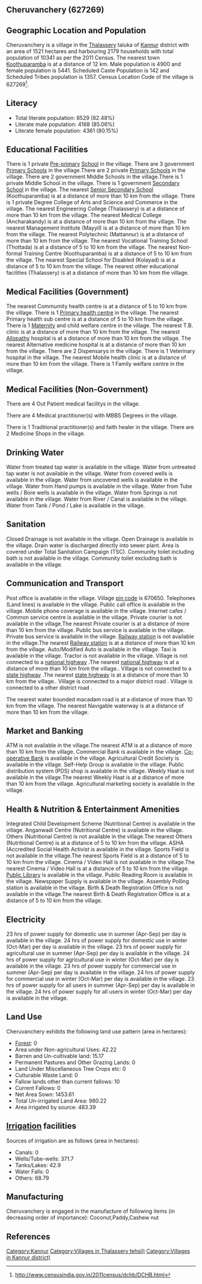 {{Infobox settlement
| name=Cheruvanchery
| native_name=
| native_name_lang=
| other_name=
| nickname=
| settlement_type=Village
| image_skyline=
| image_alt=
| image_caption=
| pushpin_map=India Kerala
| pushpin_label_position=right
| pushpin_map_alt=
| pushpin_map_caption=Location in Kerala, India
| latd=
| latm=
| lats=
| latNS=
| longd=
| longm=
| longs=
| longEW=
| coordinates_display=inline,title
| subdivision_type=Country
| subdivision_name={{flag|India}}
| subdivision_type1=[[States and territories of India|State]]
| subdivision_name1=Kerala 
| subdivision_type2=[[List of districts of India|District]]
| subdivision_name2=Kannur
| subdivision_type3=Tahsil
| subdivision_name3=Thalassery
| website=
| established_title=<!-- Established -->
| established_date=
| founder=
| named_for=
| government_type=
| governing_body=
| unit_pref=Metric=
| area_footnotes=
| area_rank=
| area_total_km2=15.21
| elevation_footnotes=
| elevation_m=
| population_total=10341
| population_as_of=2011
| population_rank=
| population_density_km2=679
| population_demonym=
| population_footnotes=
| demographics_type1=Languages
| demographics1_title1=Official
| demographics1_info1=[[Malayalam language|Malayalam]]
| timezone1=[[Indian Standard Time|IST]]
| utc_offset1==+5:30
| postal_code_type=[[Postal Index Number|PIN]]
| postal_code=670650
| area_code_type=Telephone code
| area_code=
| registration_plate=
| blank1_name_sec1=Nearest city
| blank1_info_sec1=[[Koothuparamba]]
| blank2_name_sec1=[[Human sex ratio|Sex ratio]]
| blank2_info_sec1=1110 [[male|♂]]/[[female|♀]]
| blank3_name_sec1=Literacy
| blank3_info_sec1=82.48%
| blank1_name_sec2=[[2011 Census of India|2011 census]] code
| blank1_info_sec2=627269
| footnotes=
}}

== Cheruvanchery (627269) ==

== Geographic Location and Population ==

Cheruvanchery is a village in the [[Thalassery]] taluka of [[Kannur]] district with an area of 1521 hectares and harbouring 2179 households with total population of 10341 as per the 2011 Census. The nearest town [[Koothuparamba]] is at a distance of 12 km. Male population is 4900 and female population is 5441. Scheduled Caste Population is 142 and Scheduled Tribes population is 1357. Census Location Code of the village is 627269<ref>http://www.censusindia.gov.in/2011census/dchb/DCHB.html</ref>.


== Literacy ==  
* Total literate population: 8529 (82.48%)
* Literate male population: 4168 (85.06%)
* Literate female population: 4361 (80.15%)


== Educational Facilities ==  
There is 1 private [[Pre-primary]] [[School]] in the village.
There are 3 government [[Primary School]]s in the village.There are 2 private [[Primary School]]s in the village.
There are 2 government Middle Schools in the village.There is 1 private Middle School in the village.
There is 1 government [[Secondary School]] in the village.
The nearest [[Senior Secondary School]] (Koothuparamba) is at a distance of more than 10 km from the village.
There is 1 private Degree College of Arts and Science and Commerce in the village.
The nearest Engineering College (Thalassery) is at a distance of more than 10 km from the village.
The nearest Medical College (Ancharakandy) is at a distance of more than 10 km from the village.
The nearest Management Institute (Mayyil) is at a distance of more than 10 km from the village.
The nearest Polytechnic (Mattannur) is at a distance of more than 10 km from the village.
The nearest Vocational Training School (Thottada) is at a distance of 5 to 10 km from the village.
The nearest Non-formal Training Centre (Koothuparamba) is at a distance of 5 to 10 km from the village.
The nearest Special School for Disabled (Kolayad) is at a distance of 5 to 10 km from the village.
The nearest other educational facilities (Thalassery) is at a distance of more than 10 km from the village.


== Medical Facilities (Government) ==
The nearest Commumity health centre is at a distance of 5 to 10 km from the village.
There is 1 [[Primary health centre]] in the village.
The nearest Primary health sub centre is at a distance of 5 to 10 km from the village.
There is 1 [[Maternity]] and child welfare centre in the village.
The nearest T.B. clinic is at a distance of more than 10 km from the village.
The nearest [[Allopathy]] hospital is at a distance of more than 10 km from the village.
The nearest Alternative medicine hospital is at a distance of more than 10 km from the village.
There are 2 Dispensarys in the village.
There is 1 Veterinary hospital in the village.
The nearest Mobile health clinic is at a distance of more than 10 km from the village.
There is 1 Family welfare centre in the village.


== Medical Facilities (Non-Government) ==
There are 4 Out Patient medical facilitys in the village.


There are 4 Medical practitioner(s) with MBBS Degrees in the village.


There is 1 Traditional practitioner(s) and faith healer in the village.
There are 2 Medicine Shops in the village.



== Drinking Water ==
Water from treated tap water is available in the village.
Water from untreated tap water is not available in the village.
Water from covered wells is available in the village.
Water from uncovered wells is available in the village.
Water from Hand pumps is available in the village.
Water from Tube wells / Bore wells is available in the village.
Water from Springs is not available in the village.
Water from River / Canal is available in the village.
Water from Tank / Pond / Lake is available in the village.


== Sanitation ==
Closed Drainage is not available in the village.
Open Drainage is available in the village.
Drain water is discharged directly into sewer plant.
Area is covered under Total Sanitation Campaign (TSC).
Community toilet including bath is not available in the village.
Community toilet excluding bath is available in the village.


== Communication and Transport ==
Post office is available in the village.
Village [[pin code]] is 670650.
Telephones (Land lines) is available in the village.
Public call office is available in the village.
Mobile phone coverage is available in the village.
Internet cafes / Common service centre is available in the village.
Private courier is not available in the village.The nearest Private courier is at a distance of more than 10 km from the village.
Public bus service is available in the village.
Private bus service is available in the village.
[[Railway station]] is not available in the village.The nearest [[Railway station]] is at a distance of more than 10 km from the village.
Auto/Modified Auto is available in the village.
Taxi is available in the village.
Tractor is not available in the village.
Village is not connected to a [[national highway]] .The nearest [[national highway]] is at a distance of more than 10 km from the village..
Village is not connected to a [[state highway]] .The nearest [[state highway]] is at a distance of more than 10 km from the village..
Village is connected to a major district road    .
Village is connected to a other district road  .


The nearest water bounded macadam road is at a distance of more than 10 km from the village.
The nearest Navigable waterway is at a distance of more than 10 km from the village.



== Market and Banking ==
ATM is not available in the village.The nearest ATM is at a distance of more than 10 km from the village.
Commercial Bank is available in the village.
[[Co-operative Bank]] is available in the village.
Agricultural Credit Society is available in the village.
Self-Help Group is available in the village.
Public distribution system (PDS) shop is available in the village.
Weekly Haat is not available in the village.The nearest Weekly Haat is at a distance of more than 10 km from the village.
Agricultural marketing society is available in the village.


== Health & Nutrition & Entertainment Amenities ==
Integrated Child Development Scheme (Nutritional Centre) is available in the village.
Anganwadi Centre (Nutritional Centre) is available in the village.
Others (Nutritional Centre) is not available in the village.The nearest Others (Nutritional Centre) is at a distance of 5 to 10 km from the village.
ASHA (Accredited Social Health Activist is available in the village.
Sports Field is not available in the village.The nearest Sports Field is at a distance of 5 to 10 km from the village.
Cinema / Video Hall is not available in the village.The nearest Cinema / Video Hall is at a distance of 5 to 10 km from the village.
[[Public Library]] is available in the village.
Public Reading Room is available in the village.
Newspaper Supply is available in the village.
Assembly Polling station is available in the village.
Birth & Death Registration Office is not available in the village.The nearest Birth & Death Registration Office is at a distance of 5 to 10 km from the village.


== Electricity ==
23 hrs of power supply for domestic use in summer (Apr-Sep) per day is available in the village.
24 hrs of power supply for domestic use in winter (Oct-Mar) per day is available in the village.
23 hrs of power supply for agricultural use in summer (Apr-Sep) per day is available in the village.
24 hrs of power supply for agricultural use in winter (Oct-Mar) per day is available in the village.
23 hrs of power supply for commercial use in summer (Apr-Sep) per day is available in the village.
24 hrs of power supply for commercial use in winter (Oct-Mar) per day is available in the village.
23 hrs of power supply for all users in summer (Apr-Sep) per day is available in the village.
24 hrs of power supply for all users in winter (Oct-Mar) per day is available in the village.


== Land Use ==
Cheruvanchery exhibits the following land use pattern (area in hectares):
* [[Forest]]: 0
* Area under Non-agricultural Uses: 42.22
* Barren and Un-cultivable land: 15.17
* Permanent Pastures and Other Grazing Lands: 0
* Land Under Miscellaneous Tree Crops etc: 0
* Culturable Waste Land: 0
* Fallow lands other than current fallows: 10
* Current Fallows: 0
* Net Area Sown: 1453.61
* Total Un-irrigated Land Area: 980.22
* Area irrigated by source: 483.39


== [[Irrigation]] facilities ==
Sources of irrigation are as follows (area in hectares):
* Canals: 0
* Wells/Tube-wells: 371.7
* Tanks/Lakes: 42.9
* Water Falls: 0
* Others: 68.79


== Manufacturing ==
Cheruvanchery is engaged in the manufacture of following items (in decreasing order of importance): Coconut,Paddy,Cashew nut


[[Category:Kannur]]
[[Category:Villages in Thalassery tehsil)]]
[[Category:Villages in Kannur district)]]


== References ==
{{Reflist}}


